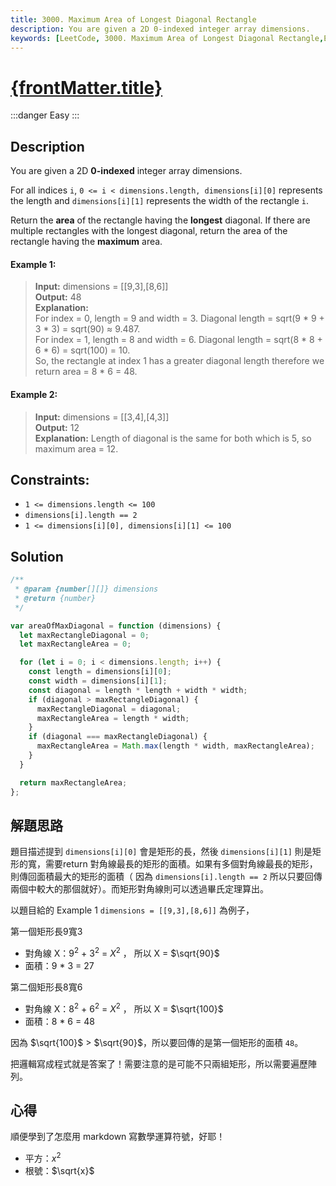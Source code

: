 ```yaml
---
title: 3000. Maximum Area of Longest Diagonal Rectangle
description: You are given a 2D 0-indexed integer array dimensions.
keywords: [LeetCode, 3000. Maximum Area of Longest Diagonal Rectangle,Easy,Array]
---
```


# [{frontMatter.title}](https://leetcode.com/problems/maximum-area-of-longest-diagonal-rectangle)

:::danger Easy
:::


<Tabs>
<TabItem value="description" label="題目描述" default>
  
## Description

You are given a 2D **0-indexed** integer array dimensions.

For all indices `i`, `0 <= i < dimensions.length, dimensions[i][0]` represents the length and `dimensions[i][1]` represents the width of the rectangle `i`.

Return the **area** of the rectangle having the **longest** diagonal. If there are multiple rectangles with the longest diagonal, return the area of the rectangle having the **maximum** area.

#### Example 1:

>**Input:** dimensions = [[9,3],[8,6]]  
**Output:** 48  
**Explanation:**   
For index = 0, length = 9 and width = 3. Diagonal length = sqrt(9 * 9 + 3 * 3) = sqrt(90) ≈ 9.487.  
For index = 1, length = 8 and width = 6. Diagonal length = sqrt(8 * 8 + 6 * 6) = sqrt(100) = 10.  
So, the rectangle at index 1 has a greater diagonal length therefore we return area = 8 * 6 = 48.

#### Example 2:

>**Input:** dimensions = [[3,4],[4,3]]  
**Output:** 12  
**Explanation:** Length of diagonal is the same for both which is 5, so maximum area = 12.

## Constraints:
- `1 <= dimensions.length <= 100`
- `dimensions[i].length == 2`
- `1 <= dimensions[i][0], dimensions[i][1] <= 100`

</TabItem>

<TabItem value="solution" label="解答">

   ## Solution
```js
/**
 * @param {number[][]} dimensions
 * @return {number}
 */

var areaOfMaxDiagonal = function (dimensions) {
  let maxRectangleDiagonal = 0;
  let maxRectangleArea = 0;

  for (let i = 0; i < dimensions.length; i++) {
    const length = dimensions[i][0];
    const width = dimensions[i][1];
    const diagonal = length * length + width * width;
    if (diagonal > maxRectangleDiagonal) {
      maxRectangleDiagonal = diagonal;
      maxRectangleArea = length * width;
    }
    if (diagonal === maxRectangleDiagonal) {
      maxRectangleArea = Math.max(length * width, maxRectangleArea);
    }
  }

  return maxRectangleArea;
};
```
  </TabItem>
</Tabs>

## 解題思路
題目描述提到 `dimensions[i][0]` 會是矩形的長，然後 `dimensions[i][1]` 則是矩形的寬，需要return 對角線最長的矩形的面積。如果有多個對角線最長的矩形，則傳回面積最大的矩形的面積（ 因為 `dimensions[i].length == 2` 所以只要回傳兩個中較大的那個就好）。而矩形對角線則可以透過畢氏定理算出。

以題目給的 Example 1 `dimensions = [[9,3],[8,6]]` 為例子，

第一個矩形長9寬3
 - 對角線 X：$9^2$ + $3^2$ = $X^2$ ， 所以 X = $\sqrt{90}$
 - 面積：9 * 3 = 27

第二個矩形長8寬6
 - 對角線 X：$8^2$ + $6^2$ = $X^2$ ， 所以 X = $\sqrt{100}$
 - 面積：8 * 6 = 48

因為 $\sqrt{100}$ > $\sqrt{90}$，所以要回傳的是第一個矩形的面積 `48`。

把邏輯寫成程式就是答案了！需要注意的是可能不只兩組矩形，所以需要遍歷陣列。

## 心得
順便學到了怎麼用 markdown 寫數學運算符號，好耶！
- 平方：$x^2$
- 根號：$\sqrt{x}$